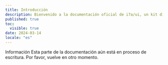 ```yaml
---
title: Introducción
description: Bienvenido a la documentación oficial de i7a/ui, un kit diseñado para optimizar tus proyectos React y relacionados, mejorando la estética y la funcionalidad de tus interfaces.
published: true
toc:
  visible: true
date: 2024-03-14
locale: "es"
---
```


<Callout variant="tip">
  <CalloutTitle>Información</CalloutTitle>
  <CalloutDescription>
    Esta parte de la documentación aún está en proceso de escritura. Por favor,
    vuelve en otro momento.
  </CalloutDescription>
</Callout>
